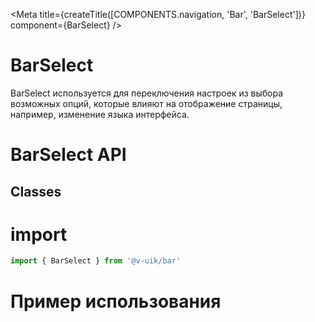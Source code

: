 
<Meta
  title={createTitle([COMPONENTS.navigation, 'Bar', 'BarSelect'])}
  component={BarSelect}
/>

# BarSelect

BarSelect используется для переключения настроек из выбора возможных опций, которые влияют на отображение страницы, например, изменение языка интерфейса.

# BarSelect API

<ArgsTable of={BarSelect} />

## Сlasses

<ArgsTable of={BarSelectClassesDummy} />

# import

```ts
import { BarSelect } from '@v-uik/bar'
```

# Пример использования

<Canvas withSource="none">
  <BarSelectExample />
</Canvas>

<Source language="tsx" code={RawBarSelectExample} />
